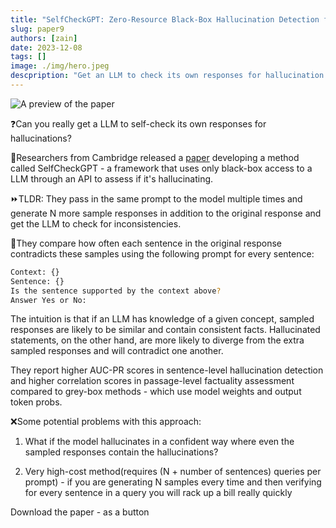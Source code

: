 ```yaml
---
title: "SelfCheckGPT: Zero-Resource Black-Box Hallucination Detection for Generative Large Language Models"
slug: paper9
authors: [zain]
date: 2023-12-08
tags: []
image: ./img/hero.jpeg
descpription: "Get an LLM to check its own responses for hallucination."
---
```

![A preview of the paper](./img/hero.jpeg)

<!-- truncate -->


❓Can you really get a LLM to self-check its own responses for hallucinations?

📜Researchers from Cambridge released a [paper](https://arxiv.org/abs/2303.08896) developing a method called SelfCheckGPT - a framework that uses only black-box access to a LLM through an API to assess if it's hallucinating.

⏩TLDR: They pass in the same prompt to the model multiple times and generate N more sample responses in addition to the original response and get the LLM to check for inconsistencies.

📑They compare how often each sentence in the original response contradicts these samples using the following prompt for every sentence:

```bash
Context: {} 
Sentence: {} 
Is the sentence supported by the context above? 
Answer Yes or No: 
```

The intuition is that if an LLM has knowledge of a given concept, sampled responses are likely to be similar and contain consistent facts. Hallucinated statements, on the other hand, are more likely to diverge from the extra sampled responses and will contradict one another.

They report higher AUC-PR scores in sentence-level hallucination detection and higher correlation scores in passage-level factuality assessment compared to grey-box methods - which use model weights and output token probs.

❌Some potential problems with this approach:

1. What if the model hallucinates in a confident way where even the sampled responses contain the hallucinations?

2. Very high-cost method(requires (N + number of sentences) queries per prompt) - if you are generating N samples every time and then verifying for every sentence in a query you will rack up a bill really quickly

<p>
  <DownloadButton link={require('./download/2303.08896.pdf').default}>Download the paper - as a button</DownloadButton>
</p>


<!-- We could create a specific template for Paper Review's -->

<WhatNext />
